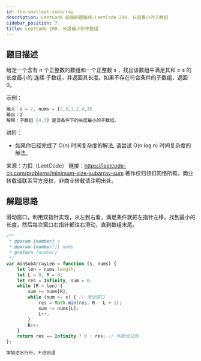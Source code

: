 ```yaml
---
id: the-smallest-subarray
description: LeetCode 前端刷题路线-LeetCode 209. 长度最小的子数组
sidebar_position: 7
title: LeetCode 209. 长度最小的子数组
---
```


## 题目描述

给定一个含有 n 个正整数的数组和一个正整数 s ，找出该数组中满足其和 ≥ s 的长度最小的 连续 子数组，并返回其长度。如果不存在符合条件的子数组，返回 0。


示例：

```javascript
输入：s = 7, nums = [2,3,1,2,4,3]
输出：2
解释：子数组 [4,3] 是该条件下的长度最小的子数组。
```

进阶：

- 如果你已经完成了 O(n) 时间复杂度的解法, 请尝试 O(n log n) 时间复杂度的解法。

来源：力扣（LeetCode）
链接：https://leetcode-cn.com/problems/minimum-size-subarray-sum
著作权归领扣网络所有。商业转载请联系官方授权，非商业转载请注明出处。

## 解题思路

滑动窗口，利用双指针实现，从左到右看，满足条件就把左指针左移，找到最小的长度，然后每次窗口右指针都往右滑动，直到数组末尾。

```javascript
/**
 * @param {number} s
 * @param {number[]} nums
 * @return {number}
 */
var minSubArrayLen = function (s, nums) {
    let len = nums.length;
    let L = 0, R = 0;
    let res = Infinity, sum = 0;
    while (R < len) {
        sum += nums[R];
        while (sum >= s) { // 滑动窗口
            res = Math.min(res, R - L + 1);
            sum -= nums[L];
            L++;
        }
        R++;
    }
    return res == Infinity ? 0 : res; // 判断合法性
};
```


```javascript
学如逆水行舟，不进则退
```


